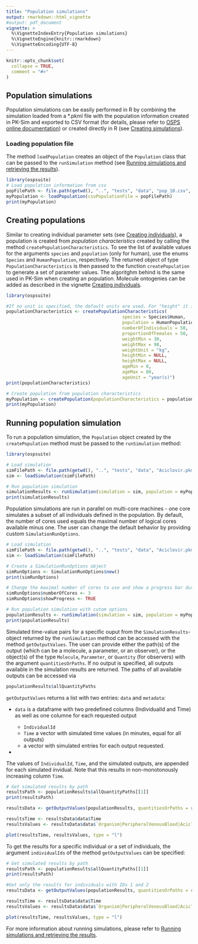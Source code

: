 ```yaml
---
title: "Population simulations"
output: rmarkdown::html_vignette
#output: pdf_document
vignette: >
  %\VignetteIndexEntry{Population simulations}
  %\VignetteEngine{knitr::rmarkdown}
  %\VignetteEncoding{UTF-8}
---
```


```r
knitr::opts_chunk$set(
  collapse = TRUE,
  comment = "#>"
)
```

## Population simulations
Population simulations can be easily performed in R by combining the simulation loaded from a *.pkml file with the population information created in PK-Sim and exported to CSV format (for details, please refer to [OSPS online documentation](https://docs.open-systems-pharmacology.org/working-with-pk-sim/pk-sim-documentation/pk-sim-creating-populations)) or created directly in R (see [Creating simulations](#SectionCreatePopulation)). 

### Loading population file
The method `loadPopulation` creates an object of the `Population` class that can be passed to the `runSimulation` method (see [Running simulations and retrieving the results](run-simulation.html)).

```r
library(ospsuite)
# Load population information from csv
popFilePath <- file.path(getwd(), "..", "tests", "data", "pop_10.csv", fsep = .Platform$file.sep)
myPopulation <- loadPopulation(csvPopulationFile = popFilePath)
print(myPopulation)
```

## Creating populations {#SectionCreatePopulation}
Similar to creating individual parameter sets (see [Creating individuals](create-individual.html)), a population is created from *population characteristics* created by calling the method `createPopulationCharacteristics`. To see the list of available values for the arguments `species` and `population` (only for human), use the enums `Species` and `HumanPopulation`, respectively. The returned object of type `PopulationCharacteristics` is then passed to the function `createPopulation` to generate a set of parameter values. The algoritghm behind is the same used in PK-Sim when creating an population. Molecule ontogenies can be added as described in the vignette [Creating individuals](create-individual.html).

```r
library(ospsuite)

#If no unit is specified, the default units are used. For "height" it is "dm", for "weight" it is "kg", for "age" it is "year(s)".
populationCharacteristics <- createPopulationCharacteristics(
                                            species = Species$Human,
                                            population = HumanPopulation$Asian_Tanaka_1996,
                                            numberOfIndividuals = 50,
                                            proportionOfFemales = 50,
                                            weightMin = 30,
                                            weightMax = 98,
                                            weightUnit = "kg",
                                            heightMin = NULL,
                                            heightMax = NULL,
                                            ageMin = 0,
                                            ageMax = 80,
                                            ageUnit = "year(s)")
print(populationCharacteristics)

# Create population from population characteristics
myPopulation <- createPopulation(populationCharacteristics = populationCharacteristics)
print(myPopulation)
```

## Running population simulation
To run a population simulation, the `Population` object created by the `createPopulation` method must be passed to the `runSimulation` method:

```r
library(ospsuite)

# Load simulation
simFilePath <- file.path(getwd(), "..", "tests", "data", "Aciclovir.pkml", fsep = .Platform$file.sep)
sim <- loadSimulation(simFilePath)

# Run population simulation
simulationResults <- runSimulation(simulation = sim, population = myPopulation)
print(simulationResults)
```

Population simulations are run in parallel on multi-core machines - one core simulates a subset of all individuals defined in the population. By default, the number of cores used equals the maximal number of logical cores available minus one. 
The user can change the default behavior by providing custom `SimulationRunOptions`.

```r
# Load simulation
simFilePath <- file.path(getwd(), "..", "tests", "data", "Aciclovir.pkml", fsep = .Platform$file.sep)
sim <- loadSimulation(simFilePath)

# Create a SimulationRunOptions object
simRunOptions <- SimulationRunOptions$new()
print(simRunOptions)

# Change the maximal number of cores to use and show a progress bar during simulation
simRunOptions$numberOfCores <- 3
simRunOptions$showProgress <- TRUE

# Run population simulation with cutom options
populationResults <- runSimulation(simulation = sim, population = myPopulation, simulationRunOptions = simRunOptions)
print(populationResults)
```

Simulated time-value pairs for a specific ouput from the `SimulationResults`-object returned by the `runSimulation` method can be accessed with the method `getOutputValues`. The user can provide either the path(s) of the output (which can be a molecule, a parameter, or an observer), 
or the object(s) of the type `Molecule`, `Parameter`, or `Quantity` (for observers) with the argument `quantitiesOrPaths`. If no output is specified, all outputs available in the simulation results are returned. 
The paths of all available outputs can be accessed via

```r
populationResults$allQuantityPaths
```

`getOutputValues` returns a list with two entries: `data` and `metadata`:

 * `data` is a dataframe with two predefined columns (IndividualId and Time) as well as one columne for each requested output
 
     * `IndividualId`
     * `Time` a vector with simulated time values (in minutes, equal for all outputs) 
     *  a vector with simulated entries for each output requested.
  *
     
The values of `IndividualId`, `Time`, and the simulated outputs, are appended for each simulated invidual. Note that this results in non-monotonously increasing column `Time`.

```r
# Get simulated results by path
resultsPath <- populationResults$allQuantityPaths[[1]]
print(resultsPath)

resultsData <- getOutputValues(populationResults, quantitiesOrPaths = resultsPath)

resultsTime <- resultsData$data$Time
resultsValues <- resultsData$data$`Organism|PeripheralVenousBlood|Aciclovir|Plasma (Peripheral Venous Blood)`

plot(resultsTime, resultsValues, type = "l")
```

To get the results for a specific individual or a set of individuals, the argument `individualIds` of the method `getOutputValues` can be specified:

```r
# Get simulated results by path
resultsPath <- populationResults$allQuantityPaths[[1]]
print(resultsPath)

#Get only the results for individuals with IDs 1 and 2
resultsData <- getOutputValues(populationResults, quantitiesOrPaths = resultsPath, individualIds = c(1, 2))

resultsTime <- resultsData$data$Time
resultsValues <- resultsData$data$`Organism|PeripheralVenousBlood|Aciclovir|Plasma (Peripheral Venous Blood)`

plot(resultsTime, resultsValues, type = "l")
```

For more information about running simulations, please refer to [Running simulations and retrieving the results](run-simulation.html).

